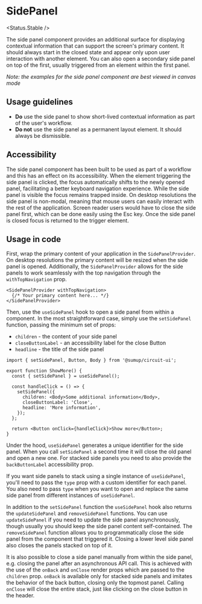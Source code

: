 
# SidePanel

<Status.Stable />

The side panel component provides an additional surface for displaying contextual information that can support the screen's primary content.
It should always start in the closed state and appear only upon user interaction with another element.
You can also open a secondary side panel on top of the first, usually triggered from an element within the first panel.

_Note: the examples for the side panel component are best viewed in canvas mode_

<Story id="components-sidepanel--base" />
<Props />

## Usage guidelines

- **Do** use the side panel to show short-lived contextual information as part of the user's workflow.
- **Do not** use the side panel as a permanent layout element. It should always be dismissible.

## Accessibility

The side panel component has been built to be used as part of a workflow and this has an effect on its accessibility.
When the element triggering the side panel is clicked, the focus automatically shifts to the newly opened panel, facilitating a better keyboard navigation experience.
While the side panel is visible the focus remains trapped inside. On desktop resolutions the side panel is non-modal, meaning that mouse users can easily interact with the rest of the application.
Screen reader users would have to close the side panel first, which can be done easily using the Esc key.
Once the side panel is closed focus is returned to the trigger element.

## Usage in code

First, wrap the primary content of your application in the `SidePanelProvider`.
On desktop resolutions the primary content will be resized when the side panel is opened.
Additionally, the `SidePanelProvider` allows for the side panels to work seamlessly with the top navigation through the `withTopNavigation` prop.

```tsx
<SidePanelProvider withTopNavigation>
  {/* Your primary content here... */}
</SidePanelProvider>
```

<Story id="components-sidepanel--with-top-navigation" />

Then, use the `useSidePanel` hook to open a side panel from within a component.
In the most straightforward case, simply use the `setSidePanel` function, passing the minimum set of props:
- `children` - the content of your side panel
- `closeButtonLabel` - an accessibility label for the close Button
- `headline` - the title of the side panel

```tsx
import { setSidePanel, Button, Body } from '@sumup/circuit-ui';

export function ShowMore() {
  const { setSidePanel } = useSidePanel();

  const handleClick = () => {
    setSidePanel({
      children: <Body>Some additional information</Body>,
      closeButtonLabel: 'Close',
      headline: 'More information',
    });
  };

  return <Button onClick={handleClick}>Show more</Button>;
}
```

Under the hood, `useSidePanel` generates a unique identifier for the side panel.
When you call `setSidePanel` a second time it will close the old panel and open a new one.
For stacked side panels you need to also provide the `backButtonLabel` accessibility prop.

If you want side panels to stack using a single instance of `useSidePanel`, you'll need to pass the `type` prop with a custom identifier for each panel.
You also need to pass `type` when you want to open and replace the same side panel from different instances of `useSidePanel`.

In addition to the `setSidePanel` function the `useSidePanel` hook also returns the `updateSidePanel` and `removeSidePanel` functions.
You can use `updateSidePanel` if you need to update the side panel asynchronously, though usually you should keep the side panel content self-contained.
The `removeSidePanel` function allows you to programmatically close the side panel from the component that triggered it. Closing a lower level side panel also closes the panels stacked on top of it.

It is also possible to close a side panel manually from within the side panel, e.g. closing the panel after an asynchronous API call.
This is achieved with the use of the `onBack` and `onClose` render props which are passed to the `children` prop.
`onBack` is available only for stacked side panels and imitates the behavior of the back button, closing only the topmost panel.
Calling `onClose` will close the entire stack, just like clicking on the close button in the header.

<Story id="components-sidepanel--update-and-remove" />
